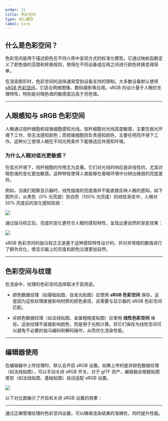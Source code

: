 ```yaml
---
order: 11
title: 色彩空间
type: 核心概念
label: Core
---
```


## 什么是色彩空间？

色彩空间是用于描述颜色在不同介质中呈现方式的标准化模型。它通过映射函数定义了颜色值的范围和转换规则，使得在不同设备或应用之间进行颜色转换变得简单。

在渲染图形时，色彩空间的选择通常受到设备支持的限制。大多数设备默认使用 [sRGB 色彩空间](https://www.wikiwand.com/en/articles/SRGB)，它适合网络图像、数码摄影等应用。sRGB 的设计基于人眼的生理特性，特别是对暗色值的敏感度远高于亮色值。

---

## 人眼感知与 sRGB 色彩空间

人眼通过视杆细胞和视锥细胞感知光线。视杆细胞对光线高度敏感，主要在弱光环境下工作，但无法感知颜色；而视锥细胞则负责感知颜色，主要在明亮环境下工作。这种分工使得人眼在不同光照条件下能够适应并感知环境。

### 为什么人眼对低光更敏感？

在低光环境下，视杆细胞的作用尤为显著。它们对光线的响应是非线性的，尤其对暗色值的变化更加敏感。这种特性使得人类能够在昏暗环境中分辨出微弱的亮度差异。

例如，当我们观察显示器时，线性插值的亮度值并不能直接反映人眼的感知。如下图所示，从黑色（0% 光亮度）到白色（100% 光亮度）的线性渐变中，人眼对 50% 亮度后的变化感知较弱：

<Image src="https://gw.alipayobjects.com/zos/OasisHub/dc1cacea-4348-4010-ac98-18ff65c3f045/linearGradient_steps.png" />

通过伽马校正后，亮度的变化更符合人眼的感知特性，呈现出更自然的渐变效果：

<Image src="https://gw.alipayobjects.com/zos/OasisHub/d1492e83-522b-4e8b-b0ea-ccbfcb39a614/gammaGradient_steps.png" />

sRGB 色彩空间的伽马校正正是基于这种感知特性设计的，并对非常暗的数值进行了额外优化，使显示器上的亮度和颜色过渡更加自然。

---

## 色彩空间与纹理

在渲染中，纹理的色彩空间选择取决于其用途。

* 颜色数据纹理（如基础贴图、自发光贴图）应使用 **sRGB 色彩空间** 保存。这是因为这些纹理直接影响材质的颜色表现，且需要与显示器的 sRGB 色彩空间匹配。

* 非颜色数据纹理（如法线贴图、金属粗糙度贴图）应使用 **线性色彩空间** 保存。这些纹理不直接影响颜色，而是用于光照计算。将它们保存为线性空间可以避免不必要的伽马编码和解码操作，从而优化渲染性能。

---

## 编辑器使用

在编辑器中上传纹理时，默认会开启 sRGB 设置。如果上传的是非颜色数据纹理（如法线贴图），可以手动关闭 sRGB 开关。对于 glTF 资产，编辑器会根据贴图类型（如法线贴图、基础贴图）自动适配 sRGB 设置。

<Image src="https://gw.alipayobjects.com/zos/OasisHub/185f73d9-ffa5-494c-b317-76345eb4bc3d/image-20250522184013437.png" />

以下对比图展示了开启和关闭 sRGB 设置的效果：

<Comparison
  leftSrc="https://gw.alipayobjects.com/zos/OasisHub/bc3895dc-3813-4a59-b508-14660055fabe/screenshot_srgb.png"
  leftText="sRGB ON"
  rightSrc="https://gw.alipayobjects.com/zos/OasisHub/bdf12227-1a3e-4f11-b15b-33a4caa642a4/screenshot_linear.png"
  rightText="sRGB OFF"
/>

---


通过正确管理纹理的色彩空间设置，可以确保渲染结果的准确性，同时提升性能。